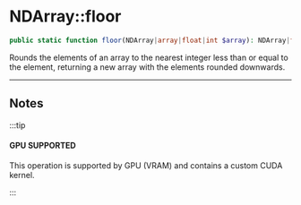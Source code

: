 
# NDArray::floor

```php
public static function floor(NDArray|array|float|int $array): NDArray|float|int;
```
Rounds the elements of an array to the nearest integer less than or equal to the element,
returning a new array with the elements rounded downwards.

---

## Notes

:::tip

#### GPU SUPPORTED
This operation is supported by GPU (VRAM) and contains a custom CUDA kernel.

:::
